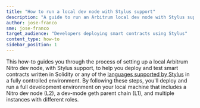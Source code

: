 ```yaml
---
title: "How to run a local dev node with Stylus support"
description: "A guide to run an Arbitrum local dev node with Stylus support on your local machine"
author: jose-franco
sme: jose-franco
target_audience: "Developers deploying smart contracts using Stylus"
content_type: how-to
sidebar_position: 1
---
```



<PublicPreviewBannerPartial />

This how-to guides you through the process of setting up a local Arbitrum Nitro dev node, with Stylus support, to help you deploy and test smart contracts written in Solidity or any of the [languages supported by Stylus](../stylus-gentle-introduction.mdx#in-a-nutshell) in a fully controlled environment. By following these steps, you'll deploy and run a full development environment on your local machine that includes a Nitro dev node (L2), a dev-mode geth parent chain (L1), and multiple instances with different roles.


<LocalDevNodeSetupInstructions branch="stylus" />
